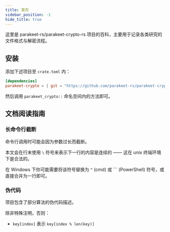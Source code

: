 ```yaml
---
title: 首页
sidebar_position: -1
hide_title: true
---
```



这里是 <GitHub>parakeet-rs/parakeet-crypto-rs</GitHub>
项目的百科，主要用于记录各类研究的文件格式与解密流程。

## 安装

添加下述项目至 `crate.toml` 内：

```toml
[dependencies]
parakeet-crypto = { git = "https://github.com/parakeet-rs/parakeet-crypto-rs" }
```

然后调用 `parakeet_crypto::` 命名空间内的方法即可。

## 文档阅读指南

### 长命令行截断

命令行调用时可能会因为参数过长而截断。

本文会在行末使用 `\` 符号来表示下一行的内容是连续的 —— 这在 unix 终端环境下是合法的。

在 Windows 下你可能需要将该符号替换为 `^` (cmd) 或 `\`` (PowerShell) 符号，或直接合并为一行即可。

### 伪代码

项目包含了部分算法的伪代码描述。

除非特殊注明，否则：

- `key[index]` 表示 `key[index % len(key)]`
